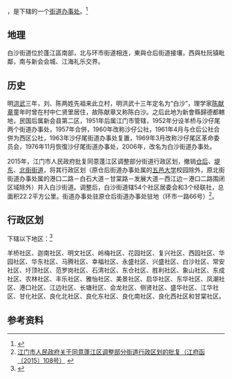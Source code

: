 {{中国乡级行政区|44/07/03/002/000}}

'''{{PAGENAMEBASE}}'''，是{{PRC admin/fullname|44/07/03/002/000|3}}下辖的一个[[街道办事处|街道办事处]]。<ref>{{PRC admin/ref sgc|{{PRC admin/parent|44/07/03/002/000}}}}</ref>

==地理==
白沙街道位於蓬江區南部，北与环市街道相连，東與仓后街道接壤，西與杜阮镇毗鄰，南与新会会城、江海礼乐交界。

==历史==
明[[洪武|洪武]]三年，刘、陈两姓先祖来此立村，明洪武十三年定名为“白沙”，理学家[[陈献章|陈献章]]童年时曾在村中仁贤里居住，故陈献章又称陈白沙。之后此地为新會縣歸德都轄地，民国后属新会县第二区，1951年后属江门市管辖，1952年分设羊桥与沙仔尾两个街道办事处，1957年合併，1960年改称沙仔公社，1961年4月与仓后公社合併为西区公社，1963年沙仔尾街道办事处复置，1969年3月改称沙仔尾区革命委员会，1976年11月恢復沙仔尾街道办事处，2006年，改名为白沙街道办事处。

2015年，江门市人民政府批复同意蓬江区调整部分街道行政区划，撤销[[仓后街道|仓后]]、[[堤东街道|堤东]]、[[北街街道_(江门市)|北街街道]]，将其行政区划（原仓后街道办事处属的[[五邑大学|五邑大学]]校园除外，原北街街道办事处属的港口二路－白石大道－甘棠路－发展大道－西江边－港口二路围闭区域除外）并入白沙街道。调整后，白沙街道辖54个社区居委会和3个经联社，总面积22.2平方公里。街道办事处驻原仓后街道办事处驻地（环市一路66号）<ref>[http://www.pjq.gov.cn/zwgk/gggs/201507/t20150731_63767.shtml 江门市人民政府关于同意蓬江区调整部分街道行政区划的批复（江府函〔2015〕108号）] {{webarchive|url=https://web.archive.org/web/20170910174429/http://www.pjq.gov.cn/zwgk/gggs/201507/t20150731_63767.shtml |date=2017-09-10 }}</ref>。

== 行政区划 ==

{{PAGENAMEBASE}}下辖以下地区：<ref>{{PRC admin/ref sgc|44/07/03/002/000}}</ref>

羊桥社区、迦南社区、明文社区、岭梅社区、花园社区、复兴社区、西园社区、华园社区、华东社区、马腾社区、幸福社区、永盛社区、兴盛社区、白沙社区、常安社区、圩顶社区、范罗岗社区、石湾社区、东仓社区、胜利社区、象山社区、东成社区、农林社区、丰乐社区、雅怡社区、美景社区、启华社区、东华社区、凤潮社区、港口社区、江边社区、长塘社区、会龙社区、侧贤社区、盛华社区、江华社区、甘化社区、良化北社区、良化东社区、良化南社区、良化西社区和甘棠社区。

== 参考资料 ==

{{reflist}}

{{GD-stub}}
{{行政区划小作品}}
{{PRC admin/navcat|44/07/03/002/000}}
